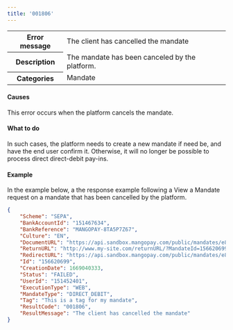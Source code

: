 ```yaml
---
title: '001806'  
---
```

  
<table>
    <tbody>
        <tr>
            <th class="header"><strong>Error message</strong></th>
            <td class="table-content">The client has cancelled the mandate</td>
        </tr>
        <tr>
            <th class="header"><strong>Description</strong></th>
            <td class="table-content">The mandate has been canceled by the platform.</td>
        </tr>
        <tr>
            <th class="header"><strong>Categories</strong></th>
            <td class="table-content">  
<div class="label">Mandate</div>
</td>
        </tr>
    </tbody>
</table>  

#### Causes  

This error occurs when the platform cancels the mandate.  

#### What to do  

In such cases, the platform needs to create a new mandate if need be, and have the end user confirm it. Otherwise, it will no longer be possible to process direct direct-debit pay-ins.  

#### Example  

In the example below, a the response example following a View a Mandate request on a mandate that has been cancelled by the platform.  
```json API Response
{
    "Scheme": "SEPA",
    "BankAccountId": "151467634",
    "BankReference": "MANGOPAY-8TA5P7Z67",
    "Culture": "EN",
    "DocumentURL": "https://api.sandbox.mangopay.com/public/mandates/e8a73d/4782dc962a724ee09467def2cf4e69fd/document",
    "ReturnURL": "http://www.my-site.com/returnURL/?MandateId=156620699",
    "RedirectURL": "https://api.sandbox.mangopay.com/public/mandates/e8a73d/4782dc962a724ee09467def2cf4e69fd/confirmation",
    "Id": "156620699",
    "CreationDate": 1669040333,
    "Status": "FAILED",
    "UserId": "151452401",
    "ExecutionType": "WEB",
    "MandateType": "DIRECT_DEBIT",
    "Tag": "This is a tag for my mandate",
    "ResultCode": "001806",
    "ResultMessage": "The client has cancelled the mandate"
}
```
